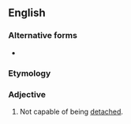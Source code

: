 {{also|non-detachable}}
==English==

===Alternative forms===
* {{l|en|non-detachable}}

===Etymology===
{{prefix|non|detachable|lang=en}}

===Adjective===
{{en-adj|-}}
# Not capable of being [[detached]].